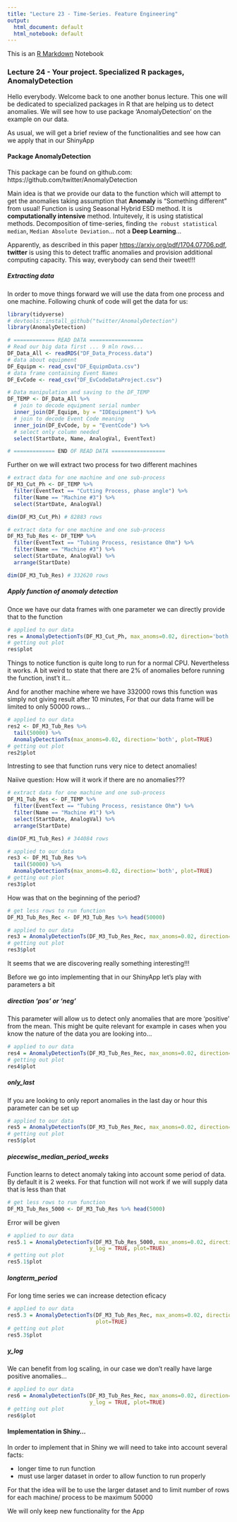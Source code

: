 ```yaml
---
title: "Lecture 23 - Time-Series. Feature Engineering"
output:
  html_document: default
  html_notebook: default
---
```


This is an [R Markdown](http://rmarkdown.rstudio.com) Notebook

### Lecture 24 - Your project. Specialized R packages, AnomalyDetection

Hello everybody. Welcome back to one another bonus lecture. This one will be dedicated to specialized packages in R that are helping us to detect anomalies. We will see how to use package 'AnomalyDetection' on the example on our data.

As usual, we will get a brief review of the functionalities and see how can we apply that in our ShinyApp

#### Package AnomalyDetection

This package can be found on github.com: https://github.com/twitter/AnomalyDetection

Main idea is that we provide our data to the function which will attempt to get the anomalies taking assumption that **Anomaly** is "Something different" from usual! Function is using Seasonal Hybrid ESD method. It is **computationally intensive** method. Intuitevely, it is using statistical methods. Decomposition of time-series, finding `the robust statistical median`, `Median Absolute Deviation`... not a **Deep Learning**... 

Apparently, as described in this paper [https://arxiv.org/pdf/1704.07706.pdf](https://arxiv.org/pdf/1704.07706.pdf), **twitter** is using this to detect traffic anomalies and provision additional computing capacity. This way, everybody can send their tweet!!! 

##### Extracting data

In order to move things forward we will use the data from one process and one machine. Following chunk of code will get the data for us:

```r
library(tidyverse)
# devtools::install_github("twitter/AnomalyDetection")
library(AnomalyDetection)

# ============= READ DATA =================
# Read our big data first ... 9 mln rows...
DF_Data_All <- readRDS("DF_Data_Process.data")
# data about equipment
DF_Equipm <- read_csv("DF_EquipmData.csv")
# data frame containing Event Names
DF_EvCode <- read_csv("DF_EvCodeDataProject.csv")

# Data manipulation and saving to the DF_TEMP
DF_TEMP <- DF_Data_All %>% 
  # join to decode equipment serial number
  inner_join(DF_Equipm, by = "IDEquipment") %>% 
  # join to decode Event Code meaning
  inner_join(DF_EvCode, by = "EventCode") %>% 
  # select only column needed
  select(StartDate, Name, AnalogVal, EventText)

# ============= END OF READ DATA =================

```

Further on we will extract two process for two different machines

```r
# extract data for one machine and one sub-process
DF_M3_Cut_Ph <- DF_TEMP %>% 
  filter(EventText == "Cutting Process, phase angle") %>% 
  filter(Name == "Machine #3") %>% 
  select(StartDate, AnalogVal)

dim(DF_M3_Cut_Ph) # 82883 rows
```

```r
# extract data for one machine and one sub-process
DF_M3_Tub_Res <- DF_TEMP %>% 
  filter(EventText == "Tubing Process, resistance Ohm") %>% 
  filter(Name == "Machine #3") %>% 
  select(StartDate, AnalogVal) %>% 
  arrange(StartDate)

dim(DF_M3_Tub_Res) # 332620 rows

```


##### Apply function of anomaly detection

Once we have our data frames with one parameter we can directly provide that to the function

```r
# applied to our data
res = AnomalyDetectionTs(DF_M3_Cut_Ph, max_anoms=0.02, direction='both', plot=TRUE)
# getting out plot
res$plot
```

Things to notice function is quite long to run for a normal CPU. Nevertheless it works. A bit weird to state that there are 2% of anomalies before running the function, inst't it...

And for another machine where we have 332000 rows this function was simply not giving result after 10 minutes, For that our data frame will be limited to only 50000 rows...

```r
# applied to our data
res2 <- DF_M3_Tub_Res %>% 
  tail(50000) %>% 
  AnomalyDetectionTs(max_anoms=0.02, direction='both', plot=TRUE)
# getting out plot
res2$plot
```

Intresting to see  that function runs very nice to detect anomalies! 

Naiive question: How will it work if there are no anomalies???

```r
# extract data for one machine and one sub-process
DF_M1_Tub_Res <- DF_TEMP %>% 
  filter(EventText == "Tubing Process, resistance Ohm") %>% 
  filter(Name == "Machine #1") %>% 
  select(StartDate, AnalogVal) %>% 
  arrange(StartDate)

dim(DF_M1_Tub_Res) # 344084 rows

```

```r
# applied to our data
res3 <- DF_M1_Tub_Res %>% 
  tail(50000) %>% 
  AnomalyDetectionTs(max_anoms=0.02, direction='both', plot=TRUE)
# getting out plot
res3$plot
```






How was that on the beginning of the period?

```r
# get less rows to run function
DF_M3_Tub_Res_Rec <- DF_M3_Tub_Res %>% head(50000)
```

```r
# applied to our data
res3 = AnomalyDetectionTs(DF_M3_Tub_Res_Rec, max_anoms=0.02, direction='both', plot=TRUE)
# getting out plot
res3$plot
```

It seems that we are discovering really something interesting!!!

Before we go into implementing that in our ShinyApp let's play with parameters a bit

##### direction 'pos' or 'neg'

This parameter will allow us to detect only anomalies that are more 'positive' from the mean. This might be quite relevant for example in cases when you know the nature of the data you are looking into...

```r
# applied to our data
res4 = AnomalyDetectionTs(DF_M3_Tub_Res_Rec, max_anoms=0.02, direction='pos', plot=TRUE)
# getting out plot
res4$plot
```

##### only_last

If you are looking to only report anomalies in the last day or hour this parameter can be set up

```r
# applied to our data
res5 = AnomalyDetectionTs(DF_M3_Tub_Res_Rec, max_anoms=0.02, direction='pos', only_last = 'day', plot=TRUE)
# getting out plot
res5$plot
```

##### piecewise_median_period_weeks

Function learns to detect anomaly taking into account some period of data. By default it is 2 weeks. For that function will not work if we will supply data that is less than that

```r
# get less rows to run function
DF_M3_Tub_Res_5000 <- DF_M3_Tub_Res %>% head(5000)
```

Error will be given

```r
# applied to our data
res5.1 = AnomalyDetectionTs(DF_M3_Tub_Res_5000, max_anoms=0.02, direction='pos', 
                          y_log = TRUE, plot=TRUE)
# getting out plot
res5.1$plot
```

##### longterm_period

For long time series we can increase detection eficacy

```r
# applied to our data
res5.3 = AnomalyDetectionTs(DF_M3_Tub_Res_Rec, max_anoms=0.02, direction='pos',longterm = T, 
                            plot=TRUE)
# getting out plot
res5.3$plot
```


##### y_log

We can benefit from log scaling, in our case we don't really have large positive anomalies...

```r
# applied to our data
res6 = AnomalyDetectionTs(DF_M3_Tub_Res_Rec, max_anoms=0.02, direction='pos', 
                          y_log = TRUE, plot=TRUE)
# getting out plot
res6$plot
```

#### Implementation in Shiny...

In order to implement that in Shiny we will need to take into account several facts:

* longer time to run function
* must use larger dataset in order to allow function to run properly

For that the idea will be to use the larger dataset and to limit number of rows for each machine/ process to be maximum 50000

We will only keep new functionality for the App
